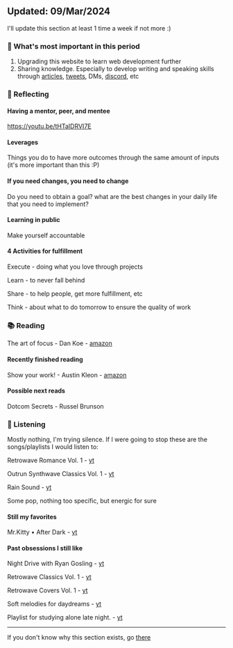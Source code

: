 ## Updated: 09/Mar/2024
I'll update this section at least 1 time a week if not more :)

### 💠 What's most important in this period
1. Upgrading this website to learn web development further
2. Sharing knowledge. Especially to develop writing and speaking skills through [articles](/blog), [tweets](https://twitter.com/edondigital), DMs, [discord](https://discord.gg/QyeNQPa3tY), etc


### 💭 Reflecting
#### Having a mentor, peer, and mentee
https://youtu.be/tHTaIDRVI7E
#### Leverages
Things you do to have more outcomes through the same amount of inputs (it's more important than this :P)
#### If you need changes, you need to change
Do you need to obtain a goal? what are the best changes in your daily life that you need to implement?
#### Learning in public
Make yourself accountable
#### 4 Activities for fulfillment
Execute - doing what you love through projects

Learn - to never fall behind

Share - to help people, get more fulfillment, etc

Think - about what to do tomorrow to ensure the quality of work


### 📚 Reading
The art of focus - Dan Koe - [amazon](https://www.amazon.com/Art-Focus-Meaning-Reinvent-Yourself/dp/B0CR4CH13L/ref=sr_1_1?dib=eyJ2IjoiMSJ9.FIX5o-8K_PKvoisnjAWJxNrOVs1ybltZV2KUvsn7bNhtrxaH-SZaRjESlSmKL6_exgH4C112yu2b-hUPpbtMKFBfgDgi1PxLj3L4ntjdyfoaUocDcxV-34Khso7tRvGB-_7rgEKRnsE7BhPuR51Jq5gbvfpJ3rDgGU3UKBUijgMzZP8khrcCB2_sK-WT9fiBi1CUaFovLWLTW6vZQeVSQMwGeMoG9R3-7LdgbND0D9k.sYJL7IFly0qdTrSAMR_F2ntT5vF14IvMVfWVmO19YJ4&dib_tag=se&keywords=the+art+of+focus+dan+koe&sr=8-1)
#### Recently finished reading
Show your work! - Austin Kleon - [amazon](https://www.amazon.com/Show-Your-Work-Creativity-Discovered/dp/076117897X/ref=sr_1_1?__mk_it_IT=%C3%85M%C3%85%C5%BD%C3%95%C3%91&keywords=show+your+work&sr=8-1)
#### Possible next reads
Dotcom Secrets - Russel Brunson


### 🎵 Listening
Mostly nothing, I'm trying silence. If I were going to stop these are the songs/playlists I would listen to:

Retrowave Romance Vol. 1 - [yt](https://www.youtube.com/@OutlandTV)

Outrun Synthwave Classics Vol. 1 - [yt](https://www.youtube.com/@OutlandTV)

Rain Sound - [yt](https://www.youtube.com/watch?v=mPZkdNFkNps)

Some pop, nothing too specific, but energic for sure

#### Still my favorites
Mr.Kitty • After Dark - [yt](https://www.youtube.com/watch?v=As3LGNTlPQ0)

#### Past obsessions I still like

Night Drive with Ryan Gosling - [yt](https://www.youtube.com/watch?v=0MKj01Et9t8)

Retrowave Classics Vol. 1 - [yt](https://www.youtube.com/watch?v=ssOmYzEq7VY)

Retrowave Covers Vol. 1 - [yt](https://www.youtube.com/watch?v=Rzzpy930SII)

Soft melodies for daydreams - [yt](https://www.youtube.com/watch?v=xm0zT8Sim3c)

Playlist for studying alone late night. - [yt](https://www.youtube.com/watch?v=SxNVMMBA7CI)

---

If you don't know why this section exists, go [there](https://nownownow.com/about)